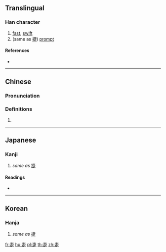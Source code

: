 ==Translingual==

===Han character===
{{Han char|rn=103|rad=疋|as=03|sn=8|four=50801|canj=JLYO}}

# [[fast]], [[swift]]
# (same as [[捷]]) [[prompt]]

====References====
* {{Han ref|kx=0767.190|dkj=21997|dj=1177.200|hdz=42749.040|uh=758C|ud=30092|bh=CD73|bd=52595}}

----

==Chinese==
{{zh-forms}}

===Pronunciation===
{{zh-pron
|m=jié
|c=zit3,zit6
|mc=y
|oc=y
|ma=
|cat=a
}}

===Definitions===
# {{rfdef|lang=zh}}

----

==Japanese==

===Kanji===
{{ja-kanji|grade=|rs=疋03}}

# ''same as'' [[捷]]

====Readings====
* {{ja-readings|on=[[しょう]] (shō), [[そう]] (sō)}}

----

==Korean==

===Hanja===
{{ko-hanja|hangeul=섭|eumhun=|rv=seop|mr=sŏp|y=sep}}

# ''same as'' [[捷]]

[[fr:疌]]
[[hu:疌]]
[[pl:疌]]
[[th:疌]]
[[zh:疌]]